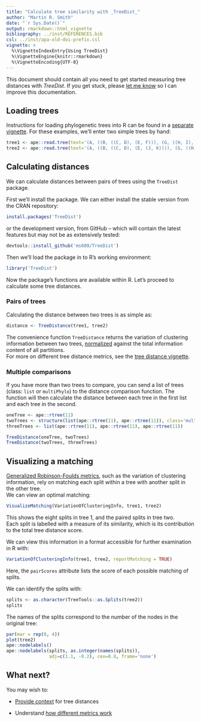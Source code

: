 ```yaml
---
title: "Calculate tree similarity with _TreeDist_"
author: "Martin R. Smith"
date: "`r Sys.Date()`"
output: rmarkdown::html_vignette
bibliography: ../inst/REFERENCES.bib
csl: ../inst/apa-old-doi-prefix.csl
vignette: >
  %\VignetteIndexEntry{Using TreeDist}
  %\VignetteEngine{knitr::rmarkdown}
  %\VignetteEncoding{UTF-8}
---
```


This document should contain all you need to get started measuring tree 
distances with _TreeDist_.  If you get stuck, please 
[let me know](https://github.com/ms609/TreeDist/issues/new?title=Suggestion:+)
so I can improve this documentation.

## Loading trees

Instructions for loading phylogenetic trees into R can be found in a [separate vignette](https://ms609.github.io/TreeTools/articles/load-trees.html).
For these examples, we'll enter two simple trees by hand:

```r
tree1 <- ape::read.tree(text='(A, ((B, ((C, D), (E, F))), (G, ((H, I), (J, K)))));')
tree2 <- ape::read.tree(text='(A, ((B, ((C, D), (E, (J, K)))), (G, ((H, I), F))));')
```

## Calculating distances

We can calculate distances between pairs of trees using the `TreeDist` package.

First we'll install the package.
We can either install the stable version from the CRAN repository:

```r
install.packages('TreeDist')
```

or the development version, from GitHub -- which will contain the latest
features but may not be as extensively tested:

```r 
devtools::install_github('ms609/TreeDist')
```

Then we'll load the package in to R's working environment:

```r
library('TreeDist')
```

Now the package's functions are available within R.
Let's proceed to calculate some tree distances.

### Pairs of trees

Calculating the distance between two trees is as simple as:

```r
distance <- TreeDistance(tree1, tree2)
```

The convenience function `TreeDistance` returns the variation of clustering
information between two trees, [normalized](using-distances.html)
against the total information content of all partitions.  
For more on different tree distance metrics, see the
[tree distance vignette](tree-distances.html).

### Multiple comparisons

If you have more than two trees to compare, you can send a list of trees 
(class: `list` or `multiPhylo`) to the distance comparison function.
The function will then calculate the distance between each tree in the first
list and each tree in the second.

```r
oneTree <- ape::rtree(11)
twoTrees <- structure(list(ape::rtree(11), ape::rtree(11)), class='multiPhylo')
threeTrees <- list(ape::rtree(11), ape::rtree(11), ape::rtree(11))

TreeDistance(oneTree, twoTrees)
TreeDistance(twoTrees, threeTrees)
```

## Visualizing a matching

[Generalized Robinson-Foulds metrics](Generalized-RF.html),
such as the variation of clustering information,
rely on matching each split within a tree with another split in the other tree.  
We can view an optimal matching:

```r
VisualizeMatching(VariationOfClusteringInfo, tree1, tree2)
```

This shows the eight splits in tree 1, and the paired splits in tree two.  
Each split is labelled with a measure of its similarity, which is its contribution 
to the total tree distance score.

We can view this information in a format accessible for further examination in R with:

```r
VariationOfClusteringInfo(tree1, tree2, reportMatching = TRUE)
```

Here, the `pairScores` attribute lists the score of each possible matching of splits.

We can identify the splits with:

```r
splits <- as.character(TreeTools::as.Splits(tree2))
splits
```

The names of the splits correspond to the number of the nodes in the original tree:

```r
par(mar = rep(0, 4))
plot(tree2)
ape::nodelabels()
ape::nodelabels(splits, as.integer(names(splits)), 
                adj=c(1.1, -0.2), cex=0.8, frame='none')
```

## What next?

You may wish to:

- [Provide context](using-distances.html) for tree distances

- Understand [how different metrics work](tree-distances.html)

